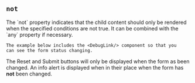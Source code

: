 
## `not`
<Split>
  <div>
    The `not` property indicates that the child content
    should only be rendered when the specified conditions are not true.
    It can be combined with the `any` property if necessary.

    The example below includes the <DebugLink/> component so that you
    can see the form status changing.
  </div>
  <TryItOut>
    The Reset and Submit buttons will only be displayed when the form
    as been changed.  An info alert is displayed when in their place
    when the form has <b>not</b> been changed.
  </TryItOut>
</Split>

<Example
  Component={Not}
  code={NotSrc}
  caption="not"
  undent={2}
  expand
/>


